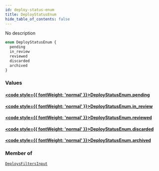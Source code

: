 ```yaml
---
id: deploy-status-enum
title: DeployStatusEnum
hide_table_of_contents: false
---
```








No description

```graphql
enum DeployStatusEnum {
  pending
  in_review
  reviewed
  discarded
  archived
}
```


### Values

#### [<code style={{ fontWeight: 'normal' }}>DeployStatusEnum.<b>pending</b></code>](#) 
> 
> 

#### [<code style={{ fontWeight: 'normal' }}>DeployStatusEnum.<b>in_review</b></code>](#) 
> 
> 

#### [<code style={{ fontWeight: 'normal' }}>DeployStatusEnum.<b>reviewed</b></code>](#) 
> 
> 

#### [<code style={{ fontWeight: 'normal' }}>DeployStatusEnum.<b>discarded</b></code>](#) 
> 
> 

#### [<code style={{ fontWeight: 'normal' }}>DeployStatusEnum.<b>archived</b></code>](#) 
> 
> 



### Member of

[`DeploysFiltersInput`](/api/graphql/documentation/inputs/deploys-filters-input)  <Badge class="secondary" text="input"/>



